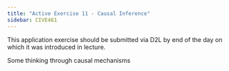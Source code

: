 ```yaml
---
title: "Active Exercise 11 - Causal Inference"
sidebar: CIVE461
---
```


::: callout-important
This application exercise should be submitted via D2L by end of the day on which it was introduced in lecture.
:::

Some thinking through causal mechanisms